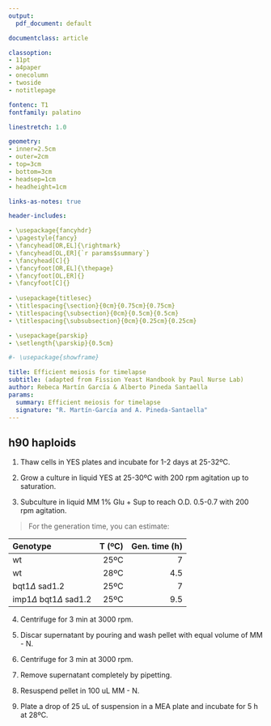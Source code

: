 ```yaml
---
output:
  pdf_document: default

documentclass: article

classoption:
- 11pt
- a4paper
- onecolumn
- twoside
- notitlepage

fontenc: T1
fontfamily: palatino

linestretch: 1.0

geometry:
- inner=2.5cm
- outer=2cm
- top=3cm
- bottom=3cm
- headsep=1cm
- headheight=1cm

links-as-notes: true

header-includes:

- \usepackage{fancyhdr}
- \pagestyle{fancy}
- \fancyhead[OR,EL]{\rightmark}
- \fancyhead[OL,ER]{`r params$summary`}
- \fancyhead[C]{}
- \fancyfoot[OR,EL]{\thepage}
- \fancyfoot[OL,ER]{}
- \fancyfoot[C]{}
 
- \usepackage{titlesec}
- \titlespacing{\section}{0cm}{0.75cm}{0.75cm}
- \titlespacing{\subsection}{0cm}{0.5cm}{0.5cm}
- \titlespacing{\subsubsection}{0cm}{0.25cm}{0.25cm}

- \usepackage{parskip}
- \setlength{\parskip}{0.5cm}

#- \usepackage{showframe}

title: Efficient meiosis for timelapse
subtitle: (adapted from Fission Yeast Handbook by Paul Nurse Lab)
author: Rebeca Martín García & Alberto Pineda Santaella 
params:
  summary: Efficient meiosis for timelapse
  signature: "R. Martín-García and A. Pineda-Santaella"
---
```


## h90 haploids

1. Thaw cells in YES plates and incubate for 1-2 days at 25-32ºC.

2. Grow a culture in liquid YES at 25-30ºC with 200 rpm agitation up to saturation.

3. Subculture in liquid MM 1% Glu + Sup to reach O.D. 0.5-0.7 with 200 rpm agitation.

> For the generation time, you can estimate:

|Genotype                         |T (ºC)|Gen. time (h)|
|:--------------------------------|-----:|------------:|
|wt                               |25ºC  |7            |
|wt                               |28ºC  |4.5          |
|bqt1$\Delta$ sad1.2              |25ºC  |7            |
|imp1$\Delta$ bqt1$\Delta$ sad1.2 |25ºC  |9.5          |

4. Centrifuge for 3 min at 3000 rpm.

5. Discar supernatant by pouring and wash pellet with equal volume of MM - N.

6. Centrifuge for 3 min at 3000 rpm.

7. Remove supernatant completely by pipetting.

8. Resuspend pellet in 100 uL MM - N.

9. Plate a drop of 25 uL of suspension in a MEA plate and incubate for 5 h at 28ºC.

